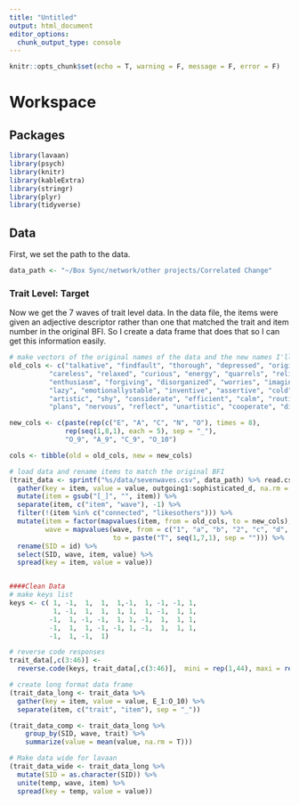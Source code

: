 ```yaml
---
title: "Untitled"
output: html_document
editor_options: 
  chunk_output_type: console
---
```


```r
knitr::opts_chunk$set(echo = T, warning = F, message = F, error = F)
```


# Workspace
## Packages
```r
library(lavaan)
library(psych)
library(knitr)
library(kableExtra)
library(stringr)
library(plyr)
library(tidyverse)
```

## Data {.tabset}
First, we set the path to the data.
```r
data_path <- "~/Box Sync/network/other projects/Correlated Change"
```

### Trait Level: Target
Now we get the 7 waves of trait level data. In the data file, the items were given an adjective descriptor rather than one that matched the trait and item number in the original BFI. So I create a data frame that does that so I can get this information easily.  
```r
# make vectors of the original names of the data and the new names I'll give them for ease of use
old_cols <- c("talkative", "findfault", "thorough", "depressed", "original", "reserved", "helpful",
          "careless", "relaxed", "curious", "energy", "quarrels", "reliable", "tense", "ingenious",
          "enthusiasm", "forgiving", "disorganized", "worries", "imagination", "quiet", "trusting",
          "lazy", "emotionallystable", "inventive", "assertive", "cold", "perseveres", "moody", 
          "artistic", "shy", "considerate", "efficient", "calm", "routine", "outgoing", "rude",
          "plans", "nervous", "reflect", "unartistic", "cooperate", "distracted", "sophisticated")

new_cols <- c(paste(rep(c("E", "A", "C", "N", "O"), times = 8), 
              rep(seq(1,8,1), each = 5), sep = "_"), 
              "O_9", "A_9", "C_9", "O_10")

cols <- tibble(old = old_cols, new = new_cols)

# load data and rename items to match the original BFI
(trait_data <- sprintf("%s/data/sevenwaves.csv", data_path) %>% read.csv %>% tbl_df %>%
  gather(key = item, value = value, outgoing1:sophisticated_d, na.rm = T) %>%
  mutate(item = gsub("[_]", "", item)) %>%
  separate(item, c("item", "wave"), -1) %>%
  filter(!(item %in% c("connected", "likesothers"))) %>%
  mutate(item = factor(mapvalues(item, from = old_cols, to = new_cols), levels = new_cols),
         wave = mapvalues(wave, from = c("1", "a", "b", "2", "c", "d", "3"),
                          to = paste("T", seq(1,7,1), sep = ""))) %>%
  rename(SID = id) %>%
  select(SID, wave, item, value) %>%
  spread(key = item, value = value))


####Clean Data
# make keys list
keys <- c( 1, -1,  1,  1,  1,-1,  1, -1, -1, 1, 
           1, -1,  1,  1,  1, 1,  1, -1,  1, 1,
          -1,  1, -1, -1,  1, 1, -1,  1,  1, 1,
          -1,  1,  1, -1, -1, 1, -1,  1,  1, 1,
          -1,  1, -1,  1)

# reverse code responses
trait_data[,c(3:46)] <- 
  reverse.code(keys, trait_data[,c(3:46)],  mini = rep(1,44), maxi = rep(15,44))

# create long format data frame
(trait_data_long <- trait_data %>%
  gather(key = item, value = value, E_1:O_10) %>%
  separate(item, c("trait", "item"), sep = "_")) 

(trait_data_comp <- trait_data_long %>%
    group_by(SID, wave, trait) %>%
    summarize(value = mean(value, na.rm = T)))

# Make data wide for lavaan
(trait_data_wide <- trait_data_long %>%
  mutate(SID = as.character(SID)) %>%
  unite(temp, wave, item) %>%
  spread(key = temp, value = value))
```